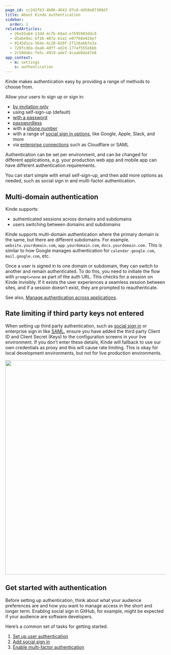 ```yaml
---
page_id: cc242fb3-4b06-4842-97c8-dd58e87308df
title: About Kinde authentication
sidebar:
  order: 1
relatedArticles:
  - 26e55a64-13dd-4c7b-b9ad-e7595903ddc8
  - d5ab49ac-bf16-487a-b1a1-e07f68e42be7
  - 0145d1ce-564e-4c28-820f-2f126abbfe3a
  - 720fcdda-daa6-4dff-ad2d-177af555e6bb
  - 2c58dabc-fe5c-4919-ade7-4caab8da47e8
app_context:
  - m: settings
    s: authentication
---
```


Kinde makes authentication easy by providing a range of methods to choose from.

Allow your users to sign up or sign in:

- [by invitation only](/authenticate/custom-configurations/disable-sign-up/)
- using self-sign-up (default)
- [with a password](/authenticate/authentication-methods/password-authentication/)
- [passwordless](/authenticate/authentication-methods/passwordless-authentication/)
- with a [phone number](/authenticate/authentication-methods/phone-authentication/)
- with a range of [social sign in options](/authenticate/social-sign-in/add-social-sign-in/), like Google, Apple, Slack, and more
- via [enterprise connections](/authenticate/enterprise-connections/about-enterprise-connections/) such as Cloudflare or SAML

Authentication can be set per environment, and can be changed for different applications, e.g. your production web app and mobile app can have different authentication requirements.

You can start simple with email self-sign-up, and then add more options as needed, such as social sign in and multi-factor authentication.

## Multi-domain authentication

Kinde supports: 

- authenticated sessions across domains and subdomains
- users switching between domains and subdomains

Kinde supports multi-domain authentication where the primary domain is the same, but there are different subdomains. For example. `website.yourdomain.com`, `app.yourdomain.com`, `docs.yourdomain.com.` This is similar to how Google manages authentication for `calendar.google.com`, `mail.google.com`, etc.

Once a user is signed in to one domain or subdomain, they can switch to another and remain authenticated. To do this, you need to initiate the flow with `prompt=none` as part of the auth URL. This checks for a session on Kinde invisibly. If it exists the user experiences a seamless session between sites, and if a session doesn’t exist, they are prompted to reauthenticate.

See also, [Manage authentication across applications](/authenticate/manage-authentication/user-auth-applications/).

## Rate limiting if third party keys not entered

When setting up third party authentication, such as [social sign in](/authenticate/social-sign-in/add-social-sign-in/) or enterprise sign in like [SAML](/authenticate/enterprise-connections/custom-saml/), ensure you have added the third party Client ID and Client Secret (Keys) to the configuration screens in your live environment. If you don’t enter these details, Kinde will fallback to use our own credentials as proxy and this will cause rate limiting. This is okay for local development environments, but not for live production environments.

<img
  src="https://imagedelivery.net/skPPZTHzSlcslvHjesZQcQ/d7bdcd1a-1800-4e8f-780f-ea7d56c37400/public"
  alt=""
  width="672px"
  height="auto"
  fetchpriority="low"
  loading="lazy"
  decoding="async"
/>

## Get started with authentication

Before setting up authentication, think about what your audience preferences are and how you want to manage access in the short and longer term. Enabling social sign in GitHub, for example, might be expected if your audience are software developers.

Here’s a common set of tasks for getting started.

1. [Set up user authentication](/authenticate/authentication-methods/set-up-user-authentication/)
2. [Add social sign in](/authenticate/social-sign-in/add-social-sign-in/)
3. [Enable multi-factor authentication](/authenticate/multi-factor-auth/enable-multi-factor-authentication/)
